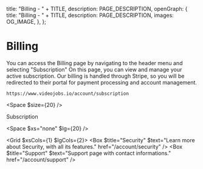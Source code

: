 
  title: "Billing - " + TITLE,
  description: PAGE_DESCRIPTION,
  openGraph: {
    title: "Billing - " + TITLE,
    description: PAGE_DESCRIPTION,
    images: OG_IMAGE,
  },
};

# Billing 
You can access the Billing page by navigating to the header menu and selecting "Subscription" On this page, you can view and manage your active subscription. Our billing is handled through Stripe, so you will be redirected to their portal for payment processing and account management.

```
https://www.videojobs.io/account/subscription
```

<Space $size={20} />

<LinkButton href="https://www.videojobs.io/account/subscription" target="_blank">Subscription</LinkButton>

<Space $xs="none" $lg={20} />

<Grid $xsCols={1} $lgCols={2}>
  <Box $title="Security" $text="Learn more about Security, with all its features." href="/account/security" />
  <Box $title="Support" $text="Support page with contact informations." href="/account/support" />
</Grid>

